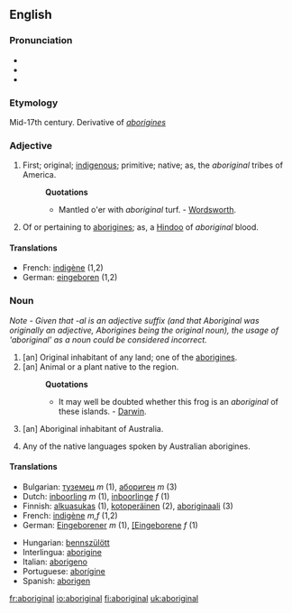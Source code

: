 {{rfc}}
==English==

===Pronunciation===
*{{IPA|/æbəˈrɪdʒən(ə)l/}}
*{{SAMPA|/{b@'rIdZ@n(@)l/}}
*{{audio|en-uk-aboriginal.ogg|Audio (UK)}}

===Etymology===
Mid-17th century. Derivative of ''[[aborigines]]''

===Adjective===
{{en-adj}}

# First; original; [[indigenous]]; primitive; native; as, the ''aboriginal'' tribes of America.
#:'''Quotations'''
#:*Mantled o'er with ''aboriginal'' turf. - [[Wordsworth]].
# Of or pertaining to [[aborigines]]; as, a [[Hindoo]] of ''aboriginal'' blood.

====Translations====
*French: [[indigène]] (1,2)
*German: [[eingeboren]] (1,2)

===Noun===
{{en-noun}}

''Note - Given that -al is an adjective suffix (and that Aboriginal was originally an adjective, Aborigines being the original noun), the usage of 'aboriginal' as a noun could be considered incorrect.''

# [an] Original inhabitant of any land; one of the [[aborigines]].
# [an] Animal or a plant native to the region.
#:'''Quotations'''
#:*It may well be doubted whether this frog is an ''aboriginal'' of these islands. - [[Darwin]].
# {{cattag|Proper noun}} [an] Aboriginal inhabitant of Australia.
# Any of the native languages spoken by Australian aborigines.

====Translations====
{{top}}
*Bulgarian: [[туземец]] ''m'' (1), [[абориген]] ''m'' (3)
*Dutch: [[inboorling]] ''m'' (1), [[inboorlinge]] ''f'' (1)
*Finnish: [[alkuasukas]] (1), [[kotoperäinen]] (2), [[aboriginaali]] (3)
*French: [[indigène]] ''m,f'' (1,2)
*German: [[Eingeborener]] ''m'' (1), [[[Eingeborene]] ''f'' (1)
{{mid}}
*Hungarian: [[bennszülött]]
*Interlingua: [[aborigine]]
*Italian: [[aborigeno]]
*Portuguese: [[aborígine]]
*Spanish: [[aborigen]]
{{bottom}}

[[fr:aboriginal]]
[[io:aboriginal]]
[[fi:aboriginal]]
[[uk:aboriginal]]